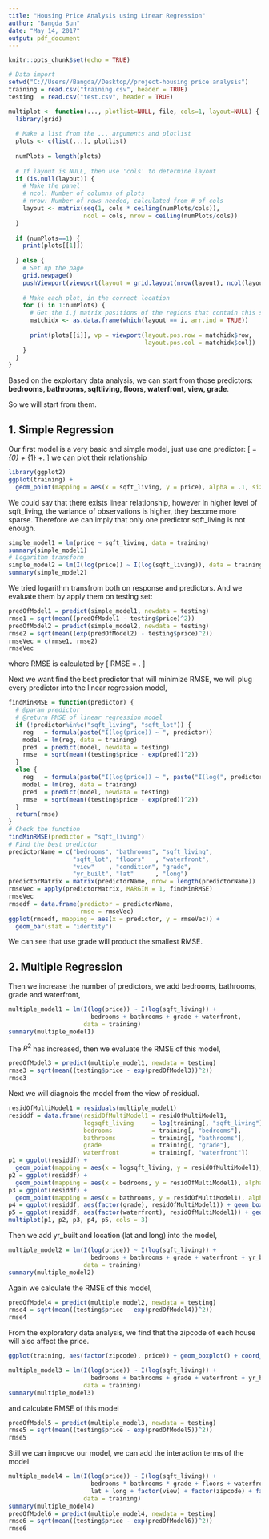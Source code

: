 ---
title: "Housing Price Analysis using Linear Regression"
author: "Bangda Sun"
date: "May 14, 2017"
output: pdf_document
---

```{r setup, include=FALSE}
knitr::opts_chunk$set(echo = TRUE)
```

```{r, include = FALSE}
# Data import 
setwd("C://Users//Bangda//Desktop//project-housing price analysis")
training = read.csv("training.csv", header = TRUE)
testing  = read.csv("test.csv", header = TRUE)

multiplot <- function(..., plotlist=NULL, file, cols=1, layout=NULL) {
  library(grid)
  
  # Make a list from the ... arguments and plotlist
  plots <- c(list(...), plotlist)
  
  numPlots = length(plots)
  
  # If layout is NULL, then use 'cols' to determine layout
  if (is.null(layout)) {
    # Make the panel
    # ncol: Number of columns of plots
    # nrow: Number of rows needed, calculated from # of cols
    layout <- matrix(seq(1, cols * ceiling(numPlots/cols)),
                     ncol = cols, nrow = ceiling(numPlots/cols))
  }
  
  if (numPlots==1) {
    print(plots[[1]])
    
  } else {
    # Set up the page
    grid.newpage()
    pushViewport(viewport(layout = grid.layout(nrow(layout), ncol(layout))))
    
    # Make each plot, in the correct location
    for (i in 1:numPlots) {
      # Get the i,j matrix positions of the regions that contain this subplot
      matchidx <- as.data.frame(which(layout == i, arr.ind = TRUE))
      
      print(plots[[i]], vp = viewport(layout.pos.row = matchidx$row,
                                      layout.pos.col = matchidx$col))
    }
  }
}
```

Based on the explortary data analysis, we can start from those predictors:\par
$\textbf{bedrooms, bathrooms, sqftliving, floors, waterfront, view, grade}$. \par
So we will start from them.

## 1. Simple Regression
Our first model is a very basic and simple model, just use one predictor:
\[
\text{price} = \beta_{0} + \beta_{1}\text{sqft living} +\epsilon.
\]
we can plot their relationship

```{r}
library(ggplot2)
ggplot(training) + 
  geom_point(mapping = aes(x = sqft_living, y = price), alpha = .1, size = 2)
```

We could say that there exists linear relationship, however in higher level of sqft_living, the variance of observations is higher, they become more sparse. Therefore we can imply that only one predictor sqft_living is not enough.

```{r}
simple_model1 = lm(price ~ sqft_living, data = training)
summary(simple_model1)
# Logarithm transform
simple_model2 = lm(I(log(price)) ~ I(log(sqft_living)), data = training)
summary(simple_model2)
```

We tried logarithm transfrom both on response and predictors. And we evaluate them by apply them on testing set:

```{r}
predOfModel1 = predict(simple_model1, newdata = testing)
rmse1 = sqrt(mean((predOfModel1 - testing$price)^2))
predOfModel2 = predict(simple_model2, newdata = testing)
rmse2 = sqrt(mean((exp(predOfModel2) - testing$price)^2))
rmseVec = c(rmse1, rmse2)
rmseVec
```

where RMSE is calculated by
\[
RMSE = \sqrt{\frac{1}{n}\sum^{n}_{i=1}(y_{i}-\hat{y_{i}})^2}.
\]\par

Next we want find the best predictor that will minimize RMSE, we will plug every predictor into the linear regression model,

```{r}
findMinRMSE = function(predictor) {
  # @param predictor
  # @return RMSE of linear regression model
  if (!predictor%in%c("sqft_living", "sqft_lot")) {
    reg   = formula(paste("I(log(price)) ~ ", predictor))
    model = lm(reg, data = training)
    pred  = predict(model, newdata = testing)
    rmse  = sqrt(mean((testing$price - exp(pred))^2))
  }
  else {
    reg   = formula(paste("I(log(price)) ~ ", paste("I(log(", predictor, "))", sep = "")))
    model = lm(reg, data = training)
    pred  = predict(model, newdata = testing)
    rmse  = sqrt(mean((testing$price - exp(pred))^2))
  }
  return(rmse)
}
# Check the function
findMinRMSE(predictor = "sqft_living")
# Find the best predictor
predictorName = c("bedrooms", "bathrooms", "sqft_living",
                  "sqft_lot", "floors"   , "waterfront",
                  "view"    , "condition", "grade",
                  "yr_built", "lat"      , "long")
predictorMatrix = matrix(predictorName, nrow = length(predictorName))
rmseVec = apply(predictorMatrix, MARGIN = 1, findMinRMSE)
rmseVec
rmsedf = data.frame(predictor = predictorName,
                    rmse = rmseVec)
ggplot(rmsedf, mapping = aes(x = predictor, y = rmseVec)) +
  geom_bar(stat = "identity")
```

We can see that use grade will product the smallest RMSE.

## 2. Multiple Regression

Then we increase the number of predictors, we add bedrooms, bathrooms, grade and waterfront,

```{r}
multiple_model1 = lm(I(log(price)) ~ I(log(sqft_living)) + 
                       bedrooms + bathrooms + grade + waterfront, 
                     data = training)
summary(multiple_model1)
```

The $R^{2}$ has increased, then we evaluate the RMSE of this model,

```{r}
predOfModel3 = predict(multiple_model1, newdata = testing)
rmse3 = sqrt(mean((testing$price - exp(predOfModel3))^2))
rmse3
```

Next we will diagnois the model from the view of residual. 

```{r}
residOfMultiModel1 = residuals(multiple_model1)
residdf = data.frame(residOfMultiModel1 = residOfMultiModel1,
                     logsqft_living     = log(training[, "sqft_living"]),
                     bedrooms           = training[, "bedrooms"],
                     bathrooms          = training[, "bathrooms"],
                     grade              = training[, "grade"],
                     waterfront         = training[, "waterfront"])
p1 = ggplot(residdf) + 
  geom_point(mapping = aes(x = logsqft_living, y = residOfMultiModel1), alpha = .1)
p2 = ggplot(residdf) + 
  geom_point(mapping = aes(x = bedrooms, y = residOfMultiModel1), alpha = .1)
p3 = ggplot(residdf) + 
  geom_point(mapping = aes(x = bathrooms, y = residOfMultiModel1), alpha = .1)
p4 = ggplot(residdf, aes(factor(grade), residOfMultiModel1)) + geom_boxplot()
p5 = ggplot(residdf, aes(factor(waterfront), residOfMultiModel1)) + geom_boxplot()
multiplot(p1, p2, p3, p4, p5, cols = 3)
```

Then we add yr_built and location (lat and long) into the model,

```{r}
multiple_model2 = lm(I(log(price)) ~ I(log(sqft_living)) + 
                       bedrooms + bathrooms + grade + waterfront + yr_built + lat + long,
                     data = training)
summary(multiple_model2)
```

Again we calculate the RMSE of this model,

```{r}
predOfModel4 = predict(multiple_model2, newdata = testing)
rmse4 = sqrt(mean((testing$price - exp(predOfModel4))^2))
rmse4
```

From the exploratory data analysis, we find that the zipcode of each house will also affect the price.

```{r}
ggplot(training, aes(factor(zipcode), price)) + geom_boxplot() + coord_flip()
```

```{r}
multiple_model3 = lm(I(log(price)) ~ I(log(sqft_living)) + 
                       bedrooms + bathrooms + grade + waterfront + yr_built + lat + long + factor(zipcode),
                     data = training)
summary(multiple_model3)
```

and calculate RMSE of this model

```{r}
predOfModel5 = predict(multiple_model3, newdata = testing)
rmse5 = sqrt(mean((testing$price - exp(predOfModel5))^2))
rmse5
```

Still we can improve our model, we can add the interaction terms of the model

```{r}
multiple_model4 = lm(I(log(price)) ~ I(log(sqft_living)) + 
                       bedrooms * bathrooms * grade + floors + waterfront + yr_built + 
                       lat + long + factor(view) + factor(zipcode) + factor(condition),
                     data = training)
summary(multiple_model4)
predOfModel6 = predict(multiple_model4, newdata = testing)
rmse6 = sqrt(mean((testing$price - exp(predOfModel6))^2))
rmse6
```

